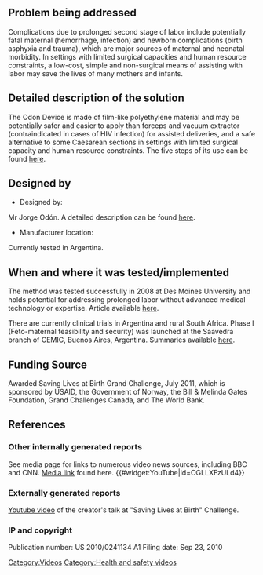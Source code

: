 {{Medical Device
|Health Topic=Maternal mortality
|Classification=Preventative, Treatment
|Scope=Clinical trial
|Location=Africa, Asia, South America
|Image=Odondevice 05.jpg
}}
==Problem being addressed==
Complications due to prolonged second stage of labor include potentially fatal maternal (hemorrhage, infection) and newborn complications (birth asphyxia and trauma), which are major sources of maternal and neonatal morbidity. In settings with limited surgical capacities and human resource constraints, a low-cost, simple and non-surgical means of assisting with labor may save the lives of many mothers and infants.

==Detailed description of the solution==
The Odon Device is made of film-like polyethylene material and may be potentially safer and easier to apply than forceps and vacuum extractor (contraindicated in cases of HIV infection) for assisted deliveries, and a safe alternative to some Caesarean sections in settings with limited surgical capacity and human resource constraints. The five steps of its use can be found [http://www.odondevice.org/device.php here].

==Designed by==
*Designed by:
Mr Jorge Odón. 
A detailed description can be found [http://www.who.int/reproductivehealth/topics/maternal_perinatal/odon_device/en/index.html here].
*Manufacturer location:
Currently tested in Argentina.

==When and where it was tested/implemented ==
The method was tested successfully in 2008 at Des Moines University and holds potential for addressing prolonged labor without advanced medical technology or expertise. Article available [http://maternova.net/health-innovations/od%C3%B3n-device-novel-%E2%80%9Cplastic-bag%E2%80%9D-paradigm-assisted-vaginal-delivery here].

There are currently clinical trials in Argentina and rural South Africa.  Phase I (Feto-maternal feasibility and security) was launched at the Saavedra branch of CEMIC, Buenos Aires, Argentina. Summaries available [http://savinglivesatbirth.net/summaries/38 here].
 
==Funding Source==
Awarded Saving Lives at Birth Grand Challenge, July 2011, which is sponsored by USAID, the Government of Norway, the Bill & Melinda Gates Foundation, Grand Challenges Canada, and The World Bank.

==References==
===Other internally generated reports===
See media page for links to numerous video news sources, including BBC and CNN.  [http://www.odondevice.org/media.php Media link] found here.
{{#widget:YouTube|id=OGLLXFzULd4}}

===Externally generated reports===
[http://www.youtube.com/watch?v=tC81DFcW2Os Youtube video] of the creator's talk at "Saving Lives at Birth" Challenge.

===IP and copyright===
Publication number: US 2010/0241134 A1
Filing date: Sep 23, 2010


[[Category:Videos]]
[[Category:Health and safety videos]]